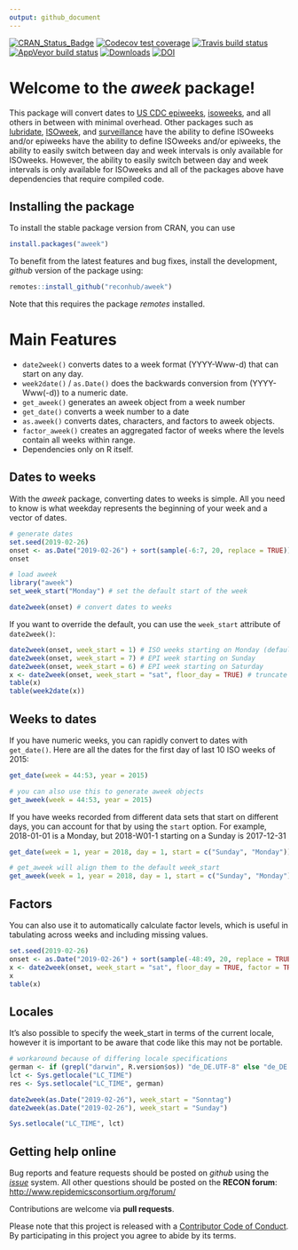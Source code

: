 ```yaml
---
output: github_document
---
```


<!-- badges: start -->

[![CRAN_Status_Badge](http://www.r-pkg.org/badges/version-ago/aweek)](https://cran.r-project.org/package=aweek) 
[![Codecov test coverage](https://codecov.io/gh/reconhub/aweek/branch/master/graph/badge.svg)](https://codecov.io/gh/reconhub/aweek?branch=master) 
[![Travis build status](https://travis-ci.org/reconhub/aweek.svg?branch=master)](https://travis-ci.org/reconhub/aweek)
[![AppVeyor build status](https://ci.appveyor.com/api/projects/status/66xj9134ac3yg62l/branch/master?svg=true)](https://ci.appveyor.com/project/zkamvar/aweek)
[![Downloads](https://cranlogs.r-pkg.org/badges/grand-total/aweek?color=ff69b4)](https://cran.r-project.org/package=aweek)
[![DOI](https://zenodo.org/badge/172648833.svg)](https://zenodo.org/badge/latestdoi/172648833)

<!-- badges: end -->

# Welcome to the *aweek* package!

This package will convert dates to
[US CDC epiweeks](https://wwwn.cdc.gov/nndss/document/MMWR_Week_overview.pdf),
[isoweeks](http://en.wikipedia.org/wiki/ISO_week_date), and all others in
between with minimal overhead. Other packages such as
[lubridate](https://github.com/tidyverse/lubridate),
[ISOweek](https://cran.r-project.org/package=ISOweek), and
[surveillance](http://surveillance.r-forge.r-project.org/) have the ability to
define ISOweeks and/or epiweeks have the ability to define ISOweeks and/or
epiweeks, the ability to easily switch between day and week intervals is only
available for ISOweeks. However, the ability to easily switch between day and
week intervals is only available for ISOweeks and all of the packages above
have dependencies that require compiled code.

## Installing the package

To install the stable package version from CRAN, you can use

```r
install.packages("aweek")
```


To benefit from the latest features and bug fixes, install the development, *github* version of the package using:

```r
remotes::install_github("reconhub/aweek")
```

Note that this requires the package *remotes* installed.


# Main Features

 - `date2week()` converts dates to a week format (YYYY-Www-d) that can start on 
   any day. 
 - `week2date()` / `as.Date()` does the backwards conversion from (YYYY-Www(-d)) to
   a numeric date. 
 - `get_aweek()` generates an aweek object from a week number
 - `get_date()` converts a week number to a date
 - `as.aweek()` converts dates, characters, and factors to aweek objects.
 - `factor_aweek()` creates an aggregated factor of weeks where the levels
   contain all weeks within range.
 - Dependencies only on R itself.

<!-- -->

## Dates to weeks


With the *aweek* package, converting dates to weeks is simple. All you need to
know is what weekday represents the beginning of your week and a vector of 
dates.

```r
# generate dates
set.seed(2019-02-26)
onset <- as.Date("2019-02-26") + sort(sample(-6:7, 20, replace = TRUE))
onset

# load aweek
library("aweek")
set_week_start("Monday") # set the default start of the week

date2week(onset) # convert dates to weeks
```

If you want to override the default, you can use the `week_start` attribute of
`date2week()`:


```r
date2week(onset, week_start = 1) # ISO weeks starting on Monday (default)
date2week(onset, week_start = 7) # EPI week starting on Sunday
date2week(onset, week_start = 6) # EPI week starting on Saturday
x <- date2week(onset, week_start = "sat", floor_day = TRUE) # truncate to just the weeks
table(x)
table(week2date(x))
```

## Weeks to dates

If you have numeric weeks, you can rapidly convert to dates with `get_date()`.
Here are all the dates for the first day of last 10 ISO weeks of 2015:

```r
get_date(week = 44:53, year = 2015)

# you can also use this to generate aweek objects
get_aweek(week = 44:53, year = 2015)
```

If you have weeks recorded from different data sets that start on different days,
you can account for that by using the `start` option. For example, 2018-01-01 is
a Monday, but 2018-W01-1 starting on a Sunday is 2017-12-31

```r
get_date(week = 1, year = 2018, day = 1, start = c("Sunday", "Monday"))

# get_aweek will align them to the default week_start
get_aweek(week = 1, year = 2018, day = 1, start = c("Sunday", "Monday"))
```


## Factors

You can also use it to automatically calculate factor levels, which is useful
in tabulating across weeks and including missing values. 

```r
set.seed(2019-02-26)
onset <- as.Date("2019-02-26") + sort(sample(-48:49, 20, replace = TRUE))
x <- date2week(onset, week_start = "sat", floor_day = TRUE, factor = TRUE)
x
table(x)
```

## Locales

It's also possible to specify the week_start in terms of the current locale, 
however it is important to be aware that code like this may not be portable.

```r

# workaround because of differing locale specifications
german <- if (grepl("darwin", R.version$os)) "de_DE.UTF-8" else "de_DE.utf8"
lct <- Sys.getlocale("LC_TIME")
res <- Sys.setlocale("LC_TIME", german)

date2week(as.Date("2019-02-26"), week_start = "Sonntag")
date2week(as.Date("2019-02-26"), week_start = "Sunday")

Sys.setlocale("LC_TIME", lct)

```



## Getting help online

Bug reports and feature requests should be posted on *github* using the [*issue*](http://github.com/reconhub/aweek/issues) system. All other questions should be posted on the **RECON forum**: <br>
[http://www.repidemicsconsortium.org/forum/](http://www.repidemicsconsortium.org/forum/)

Contributions are welcome via **pull requests**.

Please note that this project is released with a [Contributor Code of Conduct](CONDUCT.md). By participating in this project you agree to abide by its terms.

